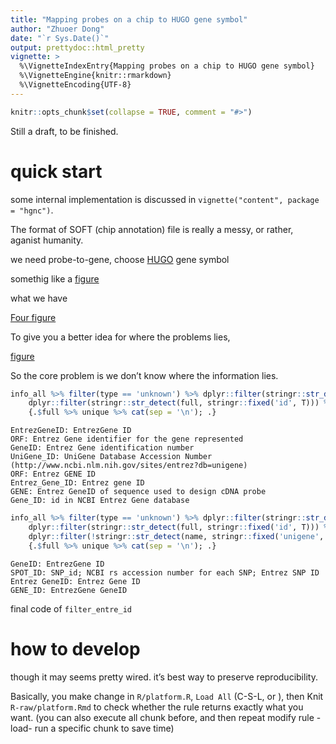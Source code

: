 ```yaml
---
title: "Mapping probes on a chip to HUGO gene symbol"
author: "Zhuoer Dong"
date: "`r Sys.Date()`"
output: prettydoc::html_pretty
vignette: >
  %\VignetteIndexEntry{Mapping probes on a chip to HUGO gene symbol}
  %\VignetteEngine{knitr::rmarkdown}
  %\VignetteEncoding{UTF-8}
---
```


```r
knitr::opts_chunk$set(collapse = TRUE, comment = "#>")
```

Still a draft, to be finished.

# quick start

some internal implementation is discussed in `vignette("content", package = "hgnc")`.

The format of SOFT (chip annotation) file is really a messy, or rather, aganist humanity.

we need probe-to-gene, choose [HUGO](https://www.genenames.org/) gene symbol

somethig like a [figure](standard format)

what we have

[Four figure](four messy figure)

To give you a better idea for where the problems lies, 

[figure](GDS)

So the core problem is we don't know where the information lies.


```r
info_all %>% filter(type == 'unknown') %>% dplyr::filter(stringr::str_detect(full, stringr::fixed('entrez', T))) %>%
    dplyr::filter(stringr::str_detect(full, stringr::fixed('id', T))) %>%
	{.$full %>% unique %>% cat(sep = '\n'); .}
```

```
EntrezGeneID: EntrezGene ID
ORF: Entrez Gene identifier for the gene represented
GeneID: Entrez Gene identification number
UniGene_ID: UniGene Database Accession Number (http://www.ncbi.nlm.nih.gov/sites/entrez?db=unigene)
ORF: Entrez GENE ID
Entrez_Gene_ID: Entrez gene ID
GENE: Entrez GeneID of sequence used to design cDNA probe
Gene_ID: id in NCBI Entrez Gene database
```

```r
info_all %>% filter(type == 'unknown') %>% dplyr::filter(stringr::str_detect(full, stringr::fixed('entrez', T))) %>%
    dplyr::filter(stringr::str_detect(full, stringr::fixed('id', T))) %>%
	dplyr::filter(!stringr::str_detect(name, stringr::fixed('unigene', T)))%>%
	{.$full %>% unique %>% cat(sep = '\n'); .}
```

```
GeneID: EntrezGene ID
SPOT_ID: SNP_id; NCBI rs accession number for each SNP; Entrez SNP ID
Entrez GeneID: Entrez Gene ID
GENE_ID: EntrezGene GeneID
```


final code of `filter_entre_id`







# how to develop

though it may seems pretty wired. it's best way to preserve reproducibility. 

Basically, you make change in `R/platform.R`,  `Load All` (C-S-L, or ), then Knit `R-raw/platform.Rmd` to check whether the rule returns exactly what you want. (you can also execute all chunk before, and then repeat modify rule - load- run a specific chunk to save time)

























